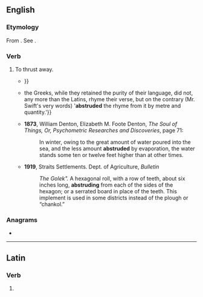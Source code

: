 ==English==

===Etymology===
{{root|en|ine-pro|*trewd-}}
From {{der|en|la|abstrūdō||push away, hide}}. See {{m|en|abstruse}}.

===Verb===
{{en-verb|abstrud}}

#  {{tlb|en|obsolete|transitive}} To thrust away.
#* {{quote-book|en|year=1773|author=Thomas Patten|title=A Letter to the Right Honourable the Lord North, Chancellor of the University of Oxford, Concerning Subscription to the 39 Articles|page=27|passage=Thus it is with regard to the elementary substance of fire; dispensed, perhaps, to every thing corporeal, but hid deepest in those substances which are most densely compacted. It is intimately '''abstruded''' in what poetical licence terms the Veins of Flint; {{...}}}}
#* {{quote-book|en|year=1805|author=Tobias George Smollett|title=The Critical Review: Or, Annals of Literature|page=193|passage=.{{...}} the Greeks, while they retained the purity of their language, did not, any more than the Latins,  rhyme their verse, but on the contrary (Mr. Swift's very words) &#39;'''abstruded''' the rhyme from it by metre and quantity.'}}
#* '''1873''', William Denton, Elizabeth M. Foote Denton, ''The Soul of Things, Or, Psychometric Researches and Discoveries'', page 71:
#*: In winter, owing to the great amount of water poured into the sea, and the less amount '''abstruded''' by evaporation, the water stands some ten or twelve feet higher than at other times.
#* '''1919''', Straits Settlements. Dept. of Agriculture, ''Bulletin''
#*: ''The Golek".'' A hexagonal roll, with a row of teeth, about six inches long, '''abstruding''' from each of the sides of the hexagon; or a serrated board in place of the teeth. This implement is used in some districts instead of the plough or “chankol.”

===Anagrams===
* {{anagrams|en|a=abderstu|Dauberts|daubster|surbated}}

----

==Latin==

===Verb===
{{la-verb-form|abstrūde}}

# {{inflection of|la|abstrūdō||2|s|pres|actv|impr}}